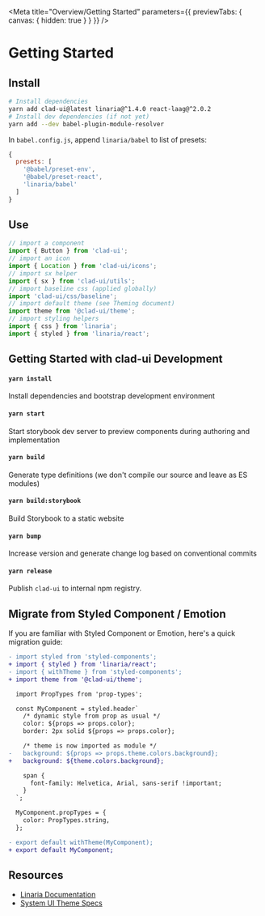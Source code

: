 
<Meta title="Overview/Getting Started" parameters={{ previewTabs: { canvas: { hidden: true } } }} />

# Getting Started

## Install

```bash
# Install dependencies
yarn add clad-ui@latest linaria@^1.4.0 react-laag@^2.0.2
# Install dev dependencies (if not yet)
yarn add --dev babel-plugin-module-resolver
```

In `babel.config.js`, append `linaria/babel` to list of presets:

```js
{
  presets: [
    '@babel/preset-env', 
    '@babel/preset-react', 
    'linaria/babel'
  ]
}
```

## Use

```jsx
// import a component
import { Button } from 'clad-ui';
// import an icon
import { Location } from 'clad-ui/icons';
// import sx helper
import { sx } from 'clad-ui/utils';
// import baseline css (applied globally)
import 'clad-ui/css/baseline';
// import default theme (see Theming document)
import theme from '@clad-ui/theme';
// import styling helpers
import { css } from 'linaria';
import { styled } from 'linaria/react';
```

## Getting Started with clad-ui Development

#### `yarn install`

Install dependencies and bootstrap development environment

#### `yarn start`

Start storybook dev server to preview components during authoring and implementation

#### `yarn build`

Generate type definitions (we don't compile our source and leave as ES modules)

#### `yarn build:storybook`

Build Storybook to a static website

#### `yarn bump`

Increase version and generate change log based on conventional commits

#### `yarn release`

Publish `clad-ui` to internal npm registry.

## Migrate from Styled Component / Emotion

If you are familiar with Styled Component or Emotion, here's a quick migration guide:

```diff
- import styled from 'styled-components';
+ import { styled } from 'linaria/react';
- import { withTheme } from 'styled-components';
+ import theme from '@clad-ui/theme';

  import PropTypes from 'prop-types';

  const MyComponent = styled.header`
    /* dynamic style from prop as usual */
    color: ${props => props.color};
    border: 2px solid ${props => props.color};

    /* theme is now imported as module */
-   background: ${props => props.theme.colors.background};
+   background: ${theme.colors.background};

    span {
      font-family: Helvetica, Arial, sans-serif !important;
    }
  `;

  MyComponent.propTypes = {
    color: PropTypes.string,
  };

- export default withTheme(MyComponent);
+ export default MyComponent;
```


## Resources

- [Linaria Documentation](https://github.com/callstack/linaria/tree/master/docs)
- [System UI Theme Specs](https://theme-ui.com/theme-spec/)

